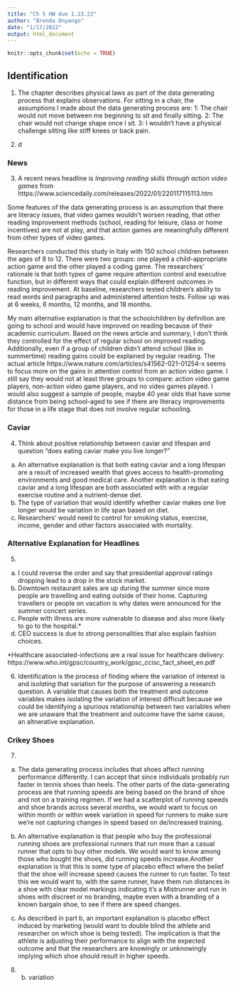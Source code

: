 ```yaml
---
title: "Ch 5 HW due 1.23.22"
author: "Brenda Onyango"
date: "1/17/2022"
output: html_document
---
```


```r
knitr::opts_chunk$set(echo = TRUE)
```

## Identification

1) The chapter describes physical laws as part of the data generating process that explains observations. For sitting in a chair, the assumptions I made about the data generating process are:
  1: The chair would not move between me beginning to sit and finally sitting.
  2: The chair would not change shape once I sit.
  3: I wouldn't have a physical challenge sitting like stiff knees or back pain.
 
2) d

### News 

3) A recent news headline is *Improving reading skills through action video games* from https://www.sciencedaily.com/releases/2022/01/220117115113.htm

Some features of the data generating process is an assumption that there are literacy issues, that video games wouldn't worsen reading, that other reading improvement methods (school, reading for leisure, class or home incentives) are not at play, and that action games are meaningfully different from other types of video games. 

Researchers conducted this study in Italy with 150 school children between the ages of 8 to 12. There were two groups: one played a child-appropriate action game and the other played a coding game. The researchers' rationale is that both types of game require attention control and executive function, but in different ways that could explain different outcomes in reading improvement. At baseline, researchers tested children's ability to read words and paragraphs and administered attention tests. Follow up was at 6 weeks, 6 months, 12 months, and 18 months. 

My main alternative explanation is that the schoolchildren by definition are going to school and would have improved on reading because of their academic curriculum. Based on the news article and summary, I don't think they controlled for the effect of regular school on improved reading. Additionally, even if a group of children didn't attend school (like in summertime) reading gains could be explained by regular reading. The actual article https://www.nature.com/articles/s41562-021-01254-x seems to focus more on the gains in attention control from an action video game. I still say they would not at least three groups to compare: action video game players, non-action video game players, and no video games played. I would also suggest a sample of people, maybe 40 year olds that have some distance from being school-aged to see if there are literacy improvements for those in a life stage that does not involve regular schooling. 

### Caviar 

4) Think about positive relationship between caviar and lifespan and question "does eating caviar make you live longer?"
 a) An alternative explanation is that both eating caviar and a long lifespan are a result of increased wealth that gives access to health-promoting environments and good medical care. Another explanation is that eating caviar and a long lifespan are both associated with with a regular exercise routine and a nutrient-dense diet. 
 b) The type of variation that would identify whether caviar makes one live longer would be variation in life span based on diet.
 c) Researchers' would need to control for smoking status, exercise, income, gender and other factors associated with mortality. 
 
### Alternative Explanation for Headlines

5) 
a) I could reverse the order and say that presidential approval ratings dropping lead to a drop in the stock market.
b) Downtown restaurant sales are up during the summer since more people are travelling and eating outside of their home. Capturing travellers or people on vacation is why dates were announced for the summer concert series. 
c) People with illness are more vulnerable to disease and also more likely to go to the hospital.*
d) CEO success is due to strong personalities that also explain fashion choices. 

*Healthcare associated-infections are a real issue for healthcare delivery: https://www.who.int/gpsc/country_work/gpsc_ccisc_fact_sheet_en.pdf
 
6) Identification is the process of finding where the variation of interest is and *isolating* that variation for the purpose of answering a research question. A variable that causes both the treatment and outcome variables makes isolating the variation of interest difficult because we could be identifying a spurious relationship between two variables when we are unaware that the treatment and outcome have the same cause, an altnerative explanation. 

### Crikey Shoes

7) 
a) The data generating process includes that shoes affect running performance differently. I can accept that since individuals probably run faster in tennis shoes than heels. 
The other parts of the data-generating process are that running speeds are being based on the brand of shoe and not on a training regimen. If we had a scatterplot of running speeds and shoe brands across several months, we would want to focus on within month or within week variation in speed for runners to make sure we're not capturing changes in speed based on de/increased training. 

b) An alternative explanation is that people who buy the professional running shoes are professional runners that run more than a casual runner that opts to buy other models. We would want to know among those who bought the shoes, did running speeds increase.Another explanation is that this is some type of placebo effect where the belief that the shoe will increase speed causes the runner to run faster. To test this we would want to, with the same runner, have them run distances in a shoe with clear model markings indicating it's a Mistrunner and run in shoes with discreet or no branding, maybe even with a branding of a known bargain shoe, to see if there are speed changes.

c) As described in part b, an important explanation is placebo effect induced by marketing (would want to double blind the athlete and researcher on which shoe is being tested). The implication is that the athlete is adjusting their performance to align with the expected outcome and that the researchers are knowingly or unknowingly implying which shoe should result in higher speeds. 


8) b. variation 